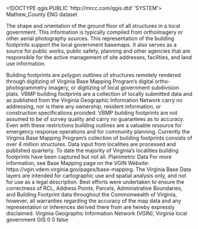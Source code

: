 <!DOCTYPE qgis PUBLIC 'http://mrcc.com/qgis.dtd' 'SYSTEM'>
<qgis version="3.28.15-Firenze">
  <identifier>Mathew_County</identifier>
  <parentidentifier></parentidentifier>
  <language>ENG</language>
  <type>dataset</type>
  <title>Mathew_County</title>
  <abstract>The shape and orientation of the ground floor of all structures in a local government. This information is typically compiled from orthoimagery or other aerial photography sources. This representation of the building footprints support the local government basemaps. It also serves as a source for public works, public safety, planning and other agencies that are responsible for the active management of site addresses, facilities, and land use information.

Building footprints are polygon outlines of structures remotely rendered through digitizing of Virginia Base Mapping Program’s digital ortho-photogrammetry imagery, or digitizing of local government subdivision plats. VBMP building footprints are a collection of locally submitted data and as published from the Virginia Geographic Information Network carry no addressing, nor is there any ownership, resident information, or construction specifications provided. VBMP building footprints are not assumed to be of survey quality and carry no guarantees as to accuracy. Even with these restrictions building outlines are a valuable resource for emergency response operations and for community planning. Currently the Virginia Base Mapping Program’s collection of building footprints consists of over 4 million structures. Data input from localities are processed and published quarterly. To date the majority of Virginia’s localities building footprints have been captured but not all.</abstract>
  <keywords vocabulary="Search keys">
    <keyword>Planimetric Data</keyword>
  </keywords>
  <links/>
  <history>For more information, see Base Mapping page on the VGIN Website: https://vgin.vdem.virginia.gov/pages/base-mapping.</history>
  <fees></fees>
  <constraints type="Limitations of use">The Virginia Base Data layers are intended for cartographic use and spatial analysis only, and not for use as a legal description. Best efforts were undertaken to ensure the correctness of RCL, Address Points, Parcels, Administrative Boundaries, and Building Footprint data throughout the Commonwealth of Virginia, however, all warranties regarding the accuracy of the map data and any representation or inferences derived there from are hereby expressly disclaimed.</constraints>
  <rights>Virginia Geographic Information Network (VGIN), Virginia local government GIS</rights>
  <encoding></encoding>
  <crs>
    <spatialrefsys nativeFormat="Wkt">
      <wkt></wkt>
      <proj4></proj4>
      <srsid>0</srsid>
      <srid>0</srid>
      <authid></authid>
      <description></description>
      <projectionacronym></projectionacronym>
      <ellipsoidacronym></ellipsoidacronym>
      <geographicflag>false</geographicflag>
    </spatialrefsys>
  </crs>
  <extent>
    <spatial miny="38.81200299999999714" maxy="38.81223800000000068" minz="0" crs="EPSG:4326" maxx="-79.01920200000000705" maxz="0" minx="-79.01952900000000568" dimensions="2"/>
  </extent>
</qgis>

